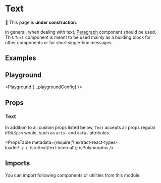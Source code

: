 



# Text

🚧 This page is **under construction**.

In general, when dealing with text, [Paragraph](/components/paragraph) component should be used. This `Text` component is meant to be used mainly as a building block for other components or for short single-line messages.

## Examples

<Example title="Basic Usage" path="text/basic-usage">
  <BasicUsage />
</Example>

## Playground

<Playground {...playgroundConfig} />

## Props

### Text

In addition to all custom props listed below, `Text` accepts all props regular `HTMLSpan` would, such as `aria-` and `data-` attributes.

<PropsTable
  metadata={require('!!extract-react-types-loader!../../../src/text/text-internal')}
  isPolymorphic
/>

## Imports

You can import following components or utilities from this module:

<Imports module={TextExports} path="@datacamp/waffles/text" />
